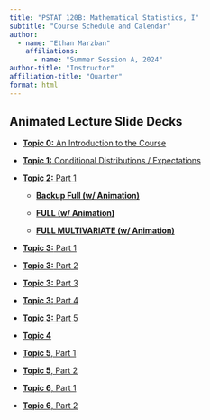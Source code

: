 ```yaml
---
title: "PSTAT 120B: Mathematical Statistics, I"
subtitle: "Course Schedule and Calendar"
author:
  - name: "Ethan Marzban"
    affiliations:
      - name: "Summer Session A, 2024"
author-title: "Instructor"
affiliation-title: "Quarter"
format: html
---
```



## Animated Lecture Slide Decks

-   <a href="../Files/Lectures/0_Why_Stats_animated.pdf" target="_blank">**Topic 0:** An Introduction to the Course </a>

-   <a href="../Files/Lectures/1_Cond_Expec_Dist_animated.pdf" target="_blank">**Topic 1:** Conditional Distributions / Expectations </a>

-   <a href="../Files/Lectures/Part_1_Animated.pdf" target="_blank">**Topic 2:** Part 1</a>

    -   <a href="../Files/Lectures/2_Transformations_Full.pdf" target="_blank">**Backup Full (w/ Animation)**</a>
    
    -   <a href="../Files/Lectures/2_Transformations.pdf" target="_blank">**FULL (w/ Animation)**</a>
    
    -   <a href="../Files/Lectures/2_Transformations_Multi_Animated.pdf" target="_blank">**FULL MULTIVARIATE (w/ Animation)**</a>
    
    
    
-   <a href="../Files/Lectures/3_Estimation_P1_Animated.pdf" target="_blank">**Topic 3:** Part 1</a>

-   <a href="../Files/Lectures/3_Estimation2_Animated.pdf" target="_blank">**Topic 3:** Part 2</a>

-   <a href="../Files/Lectures/3_Estimation3_Animated.pdf" target="_blank">**Topic 3:** Part 3</a>

-   <a href="../Files/Lectures/3_Estimation4_Animated.pdf" target="_blank">**Topic 3:** Part 4</a>

-   <a href="../Files/Lectures/3_Estimation5_Animated.pdf" target="_blank">**Topic 3:** Part 5</a>


-   <a href="../Files/Lectures/4_Sufficiency_Animated.pdf" target="_blank">**Topic 4**</a>


-   <a href="../Files/Lectures/5_ConfInt_Animated.pdf" target="_blank">**Topic 5**, Part 1</a>

-   <a href="../Files/Lectures/5_ConfInt_2_Animated.pdf" target="_blank">**Topic 5**, Part 2</a>



-   <a href="../Files/Lectures/6_Hypothesis_Testing_1_Animated.pdf" target="_blank">**Topic 6**, Part 1</a>

-   <a href="../Files/Lectures/6_Hypothesis_Testing_2_Animated.pdf" target="_blank">**Topic 6**, Part 2</a>